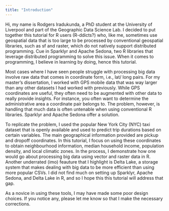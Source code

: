 ```yaml
---
title: "Introduction"
---
```


Hi, my name is Rodgers Iradukunda, a PhD student at the University of Liverpool and part of the Geographic Data Science Lab. I decided to put together this tutorial for R users (R-ddicts?) who, like me, sometimes use geospatial data that is too large to be processed by conventional geospatial libraries, such as sf and raster, which do not natively support distributed programming. Cue in Sparklyr and Apache Sedona, two R libraries that leverage distributed programming to solve this issue. When it comes to programming, I believe in learning by doing, hence this tutorial.

Most cases where I have seen people struggle with processing big data involve raw data that comes in coordinate form, i.e., lat/ long pairs. For my master's dissertation, I worked with GPS mobile data that was way larger than any other datasets I had worked with previously. While GPS coordinates are useful, they often need to be augmented with other data to really provide insights. For instance, you often want to determine the administrative area a coordinate pair belongs to. The problem, however, is handling that much data is often untenable when using conventional R libraries. Sparklyr and Apache Sedona offer a solution.

To replicate the problem, I used the popular New York City (NYC) taxi dataset that is openly available and used to predict trip durations based on certain variables. The main geographical information provided are pickup and dropoff coordinates. In this tutorial, I focus on using these coordinates to obtain neighbourhood information, median household income, population density, and local climatic zones. In the process, I demonstrate how one would go about processing big data using vector and raster data in R. Another underrated (imo) feauture that I highlight is Delta Lake, a storage system that makes dealing with big data to be more efficient than using more popular CSVs. I did not find much on setting up Sparklyr, Apache Sedona, and Delta Lake in R, and so I hope this this tutorial will address that gap.

As a novice in using these tools, I may have made some poor design choices. If you notice any, please let me know so that I make the necessary corrections.
